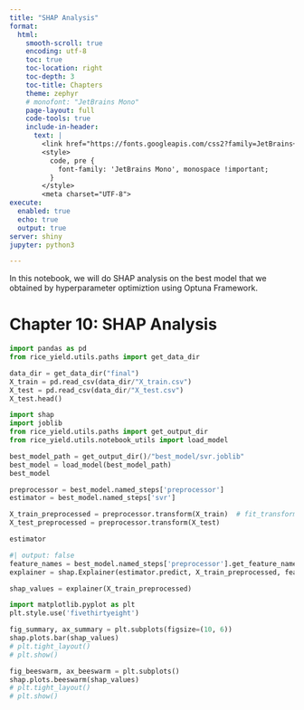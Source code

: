 ```yaml
---
title: "SHAP Analysis"
format:
  html:
    smooth-scroll: true
    encoding: utf-8
    toc: true
    toc-location: right
    toc-depth: 3
    toc-title: Chapters
    theme: zephyr
    # monofont: "JetBrains Mono"
    page-layout: full
    code-tools: true
    include-in-header: 
      text: |
        <link href="https://fonts.googleapis.com/css2?family=JetBrains+Mono&display=swap" rel="stylesheet">
        <style>
          code, pre {
            font-family: 'JetBrains Mono', monospace !important;
          }
        </style>
        <meta charset="UTF-8">
execute:
  enabled: true
  echo: true
  output: true
server: shiny
jupyter: python3

---
```


In this notebook, we will do SHAP analysis on the best model that we obtained by hyperparameter optimiztion using Optuna Framework.

# Chapter 10: SHAP Analysis

```python
import pandas as pd
from rice_yield.utils.paths import get_data_dir

data_dir = get_data_dir("final")
X_train = pd.read_csv(data_dir/"X_train.csv")
X_test = pd.read_csv(data_dir/"X_test.csv")
X_test.head()
```


```python
import shap
import joblib
from rice_yield.utils.paths import get_output_dir
from rice_yield.utils.notebook_utils import load_model

best_model_path = get_output_dir()/"best_model/svr.joblib"
best_model = load_model(best_model_path)
best_model
```

```python
preprocessor = best_model.named_steps['preprocessor']
estimator = best_model.named_steps['svr']

X_train_preprocessed = preprocessor.transform(X_train)  # fit_transform not needed, already fitted
X_test_preprocessed = preprocessor.transform(X_test)

estimator
```


```python
#| output: false
feature_names = best_model.named_steps['preprocessor'].get_feature_names_out()
explainer = shap.Explainer(estimator.predict, X_train_preprocessed, feature_names=feature_names)

shap_values = explainer(X_train_preprocessed)
```

```python
import matplotlib.pyplot as plt
plt.style.use('fivethirtyeight')

fig_summary, ax_summary = plt.subplots(figsize=(10, 6))
shap.plots.bar(shap_values)
# plt.tight_layout()
# plt.show()
```


```python
fig_beeswarm, ax_beeswarm = plt.subplots()
shap.plots.beeswarm(shap_values)
# plt.tight_layout()
# plt.show()
```